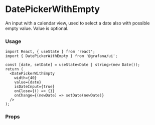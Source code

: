 
# DatePickerWithEmpty

An input with a calendar view, used to select a date also with possible empty value. Value is optional.

### Usage

```tsx
import React, { useState } from 'react';
import { DatePickerWithEmpty } from '@grafana/ui';

const [date, setDate] = useState<Date | string>(new Date());
return (
  <DatePickerWithEmpty
    width={40}
    value={date}
    isDateInput={true}
    onClose={() => {}}
    onChange={(newDate) => setDate(newDate)}
  />
);
```

### Props

<ArgsTable of={DatePickerWithInput} />
